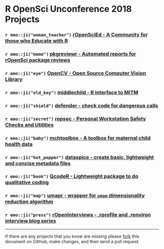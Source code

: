 # R OpenSci Unconference 2018 Projects

### `r emo::ji("woman_teacher")` [rOpenSciEd - A Community for those who Educate with R](https://github.com/ropenscilabs/rOpenSciEd)

### `r emo::ji("memo")` [pkgreviewr - Automated reports for rOpenSci package reviews](https://github.com/ropenscilabs/pkgreviewr/tree/pkgtests#ropensci-2018-pkgtests-branch)

### `r emo::ji("eye")` [OpenCV - Open Source Computer Vision Library](https://github.com/ropenscilabs/opencv)

### `r emo::ji("old_key")` [middlechild - R interface to MITM](https://github.com/ropenscilabs/middlechild)

### `r emo::ji("shield")` [defender - check code for dangerous calls](https://github.com/ropenscilabs/defender)

### `r emo::ji("secret")` [ropsec - Personal Workstation Safety Checks and Utilities](https://github.com/ropenscilabs/ropsec)

### `r emo::ji("baby")` [mchtoolbox - A toolbox for maternal child health data](https://github.com/ropenscilabs/mchtoolbox)

### `r emo::ji("hot_pepper")` [dataspice - create basic, lightweight and concise metadata files](https://github.com/ropenscilabs/dataspice)

### `r emo::ji("book")`  [QcodeR - Lightweight package to do qualitative coding](https://github.com/ropenscilabs/qcoder)

### `r emo::ji("map")` [umapr - wrapper for `umap` dimensionality reduction algorithm](https://github.com/ropenscilabs/umapr)

### `r emo::ji("press")` [rOpenInterviews - .rprofile and .renviron interview blog series](https://github.com/ropenscilabs/rOpenInterviews)

---

If there are any projects that you know are missing please
[fork](https://github.com/ropenscilabs/runconf18-projects) 
this document on GitHub, make changes, and then send a pull
request.
